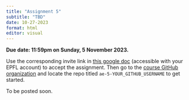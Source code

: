 ```yaml
---
title: "Assignment 5"
subtitle: "TBD"
date: 10-27-2023
format: html
editor: visual
---
```


::: callout-important
**Due date: 11:59pm on Sunday, 5 November 2023.**
:::

::: callout-note
Use the corresponding invite link in [this google doc](https://docs.google.com/document/d/1XTO7obXEr2Yxllxk48wnZ5e49ptPGMsMyl40KEZDGRg/edit?usp=sharing) (accessible with your EPFL account) to accept the assignment. Then go to the [course GitHub organization](https://github.com/MATH-517) and locate the repo titled `ae-5-YOUR_GITHUB_USERNAME` to get started.
:::

To be posted soon.